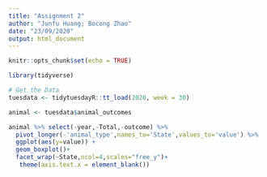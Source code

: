 ---
title: "Assignment 2"
author: "Junfu Huang; Bocong Zhao"
date: "23/09/2020"
output: html_document
---

```{r setup, include=FALSE}
knitr::opts_chunk$set(echo = TRUE)
```

```{r}
library(tidyverse)
```

```{r}
# Get the Data
tuesdata <- tidytuesdayR::tt_load(2020, week = 30)

animal <- tuesdata$animal_outcomes
```

```{r}
animal %>% select(-year,-Total,-outcome) %>%
  pivot_longer(-'animal_type',names_to='State',values_to='value') %>%
  ggplot(aes(y=value)) +
  geom_boxplot()+
  facet_wrap(~State,ncol=4,scales="free_y")+
   theme(axis.text.x = element_blank())
```

